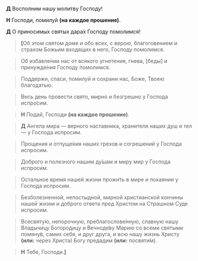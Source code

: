 **Д** Восполним нашу молитву Господу!

**Н** Господи, помилуй **(на каждое прошение)**.

**Д** О приносимых святых дара́х Господу помолимся!

><R><b>[</b></R>Об этом святом доме и обо всех, с верою, благоговением и страхом Божьим входящих в него, Господу помолимся.

>Об избавле́нии нас от всякого угнетения, гнева, <R>[</R>беды́<R>]</R> и принужде́ния Господу помолимся.

>Поддержи, спаси, помилуй и сохрани нас, Боже, Твоею благодатью.

>Весь день провести свято, мирно и безгрешно у Господа испро́сим.

>**Н** Подай, Господи **(на каждое прошение)**.

>**Д** Ангела мира — верного наставника, хранителя наших душ и тел — у Господа испросим.

>Прощения и отпуще́ния наших грехов и согрешений у Господа испросим.

>Доброго и полезного нашим ду́шам и миру мир у Господа испросим.

>Остальное время нашей жизни прожи́ть в мире и покаянии у Господа испросим.

>Безболезненной, непостыдной, мирной христианской кончины нашей жизни и доброго ответа пред Христом на Страшном Суде испросим.

>Всесвяту́ю, непорочную, преблагослове́нную, славную нашу Владычицу Богородицу и Вечноде́ву Марию со всеми святыми помяну́в, самих себя, и друг друга, и всю нашу жизнь Христу **(или:** через Христа<R>)</R> Богу предадим **(или:** посвяти́м<R>)</R>.

>**Н** Тебе, Господи.**<b>]</b>**

